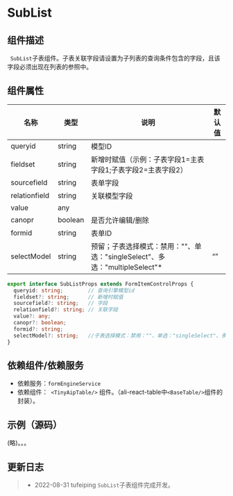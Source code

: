 # SubList

## 组件描述

` SubList`子表组件。子表关联字段请设置为子列表的查询条件包含的字段，且该字段必须出现在列表的参照中。

## 组件属性

| 名称          | 类型    | 说明                                                         | 默认值 |
| ------------- | ------- | ------------------------------------------------------------ | ------ |
| queryid       | string  | 模型ID                                                       |        |
| fieldset      | string  | 新增时赋值（示例：子表字段1=主表字段1;子表字段2=主表字段2）  |        |
| sourcefield   | string  | 表单字段                                                     |        |
| relationfield | string  | 关联模型字段                                                 |        |
| value         | any     |                                                              |        |
| canopr        | boolean | 是否允许编辑/删除                                            |        |
| formid        | string  | 表单ID                                                       |        |
| selectModel   | string  | 预留；子表选择模式：禁用：""、单选："singleSelect"、多选："multipleSelect"* | “”     |

```typescript
export interface SubListProps extends FormItemControlProps {
  queryid: string;        // 查询引擎模型id
  fieldset?: string;      // 新增时赋值
  sourcefield?: string;   // 字段
  relationfield?: string; // 关联字段
  value?: any;
  canopr?: boolean;
  formid?: string;
  selectModel?: string;   //子表选择模式：禁用：""、单选："singleSelect"、多选："multipleSelect"
}

```

## 依赖组件/依赖服务

* 依赖服务：`formEngineService`
* 依赖组件：` <TinyAipTable/>` 组件。（ali-react-table中`<BaseTable/>`组件的封装）。

## 示例（源码）

(略)。。。

## 更新日志

> * 2022-08-31  tufeiping   `SubList`子表组件完成开发。
